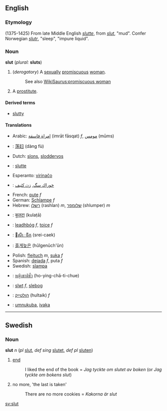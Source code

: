 ==English==
===Etymology===
(1375-1425) From late Middle English ''[[slutte]]'', from ''[[slut#Middle English|slut]]'', "mud". Confer Norwegian ''[[slutr]]'', "sleep", "impure liquid".
===Noun===
'''slut''' (''plural:'' '''sluts''')
#(''derogatory'') A [[sexual]]ly [[promiscuous]] [[woman]].
#:See also [[WikiSaurus:promiscuous woman]]
#A [[prostitute]].
====Derived terms====
*[[slutty]]

====Translations====
*Arabic: [[امراة فاسقة]] (imrāt fāsqat) ''f'', [[مومس]] (mūms)
*{{zh}}: [[荡妇]] (dàng fù)
*Dutch: [[slons]], [[sloddervos]]
*{{enm}}: [[slutte]]
*Esperanto: [[virinaĉo]]
*{{fa}}: [[خوراك سگ]], [[زن كثيف]]
*French: [[pute]] ''f''
*German: [[Schlampe]] ''f''
*Hebrew: [[רשלן]] (rashlan) ''m'', [[שלומפר]] (shlumper) ''m''
*{{hi}}: [[कुलटा]] (kulaṭā)
*{{ga}}: [[leadhbóg]] ''f'', [[toice]] ''f''
*{{km}}: [[សីេចីក]] (srei-caek)
*{{ko}}: [[흘게늦은]] (hŭlgenŭch'ŭn)
*Polish: [[flejtuch]] ''m'', [[suka]] ''f''
*Spanish: [[dejada]] ''f'', puta ''f''
*Swedish: [[slampa]]
*{{th}}: [[หญิงชาติชั่ว]] (ho-ying-chā-ti-chue)
*{{cy}}: [[slwt]] ''f'', [[slebog]]
*{{yi}}: [[הולטײַק]] (hultaik) ''f''
*{{zu}}: [[umnukuba]], [[ivaka]]

----

==Swedish==
===Noun===
'''slut''' ''n'' (''pl'' [[slut]], ''def sing'' [[slutet]], ''def pl'' [[sluten]])

#[[end]] 
#:I liked the end of the book = ''Jag tyckte om slutet av boken'' (or ''Jag tyckte om bokens slut'')
#no more, 'the last is taken'
#:There are no more cookies = ''Kakorna är slut''

[[sv:slut]]